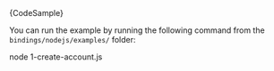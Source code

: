 
<CodeBlock className="language-typescript">
  {CodeSample}
</CodeBlock>

You can run the example by running the following command from the `bindings/nodejs/examples/` folder:

<CodeBlock className="language-bash">
    node 1-create-account.js
</CodeBlock>
